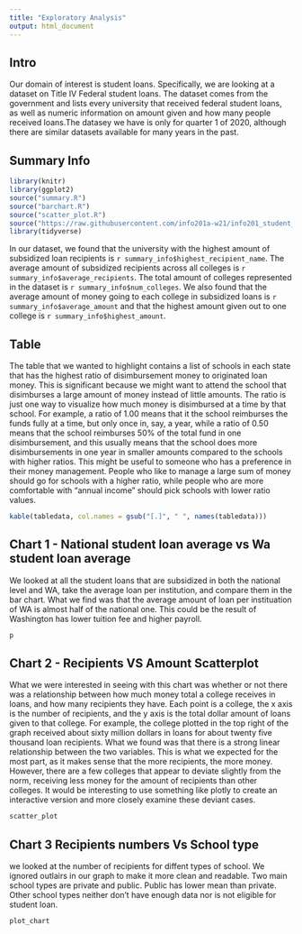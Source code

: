 ```yaml
---
title: "Exploratory Analysis"
output: html_document
---
```

## Intro

Our domain of interest is student loans. Specifically, we are looking at a dataset on Title IV Federal student loans. The dataset comes from the government and lists every university that received federal student loans, as well as numeric information on amount given and how many people received loans.The datasey we have is only for quarter 1 of 2020, although there are similar datasets available for many years in the past.

## Summary Info

```r
library(knitr)
library(ggplot2)
source("summary.R")
source("barchart.R")
source("scatter_plot.R")
source("https://raw.githubusercontent.com/info201a-w21/info201_student_loans/main/tablecreator.R?token=ASLHHB2B6DUYXRKJYEAHNILAHGD6K")
library(tidyverse)
```

In our dataset, we found that the university with the highest amount of subsidized loan recipients is `r summary_info$highest_recipient_name`. The average amount of subsidized recipients across all colleges is `r summary_info$average_recipients`. The total amount of colleges represented in the dataset is `r summary_info$num_colleges`. We also found that the average amount of money going to each college in subsidized loans is `r summary_info$average_amount` and that the highest amount given out to one college is `r summary_info$highest_amount`.

## Table

The table that we wanted to highlight contains a list of schools in each state that has the highest ratio of disimbursement money to originated loan money. This is significant because we might want to attend the school that disimburses a large amount of money instead of little amounts. The ratio is just one way to visualize how much money is disimbursed at a time by that school. For example, a ratio of 1.00 means that it the school reimburses the funds fully at a time, but only once in, say, a year, while a ratio of 0.50 means that the school reimburses 50% of the total fund in one disimbursement, and this usually means that the school does more disimbursements in one year in smaller amounts compared to the schools with higher ratios. This might be useful to someone who has a preference in their money management. People who like to manage a large sum of money should go for schools with a higher ratio, while people who are more comfortable with "annual income" should pick schools with lower ratio values.

```r
kable(tabledata, col.names = gsub("[.]", " ", names(tabledata)))
```

## Chart 1 - National student loan average vs Wa student loan average
We looked at all the student loans that are subsidized in both the national level and WA, take the average loan per institution, and compare them in the bar chart. What we find was that the average amount of loan per instituation of WA is almost half of the national one. This could be the result of Washington has lower tuition fee and higher payroll.

```r
p
```

## Chart 2 - Recipients VS Amount Scatterplot
What we were interested in seeing with this chart was whether or not there was a relationship between how much money total a college receives in loans, and how many recipients they have. Each point is a college, the x axis is the number of recipients, and the y axis is the total dollar amount of loans given to that college. For example, the college plotted in the top right of the graph received about sixty million dollars in loans for about twenty five thousand loan recipients. What we found was that there is a strong linear relationship between the two variables. This is what we expected for the most part, as it makes sense that the more recipients, the more money. However, there are a few colleges that appear to deviate slightly from the norm, receiving less money for the amount of recipients than other colleges. It would be interesting to use something like plotly to create an interactive version and more closely examine these deviant cases.
```r
scatter_plot
```

## Chart 3 Recipients numbers Vs School type
we looked at the number of recipients for diffent types of school. We ignored outlairs in our graph to make it more clean and readable. Two main school types are private and public. Public has lower mean than private. Other school types neither don't have enough data nor is not eligible for student loan.

```r
plot_chart
```
